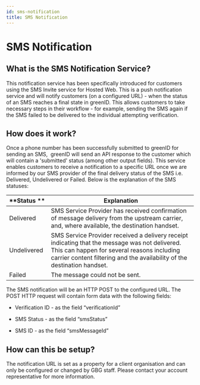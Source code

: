 ```yaml
---
id: sms-notification
title: SMS Notification
---
```


# SMS Notification

## **What is the SMS Notification Service?**

This notification service has been specifically introduced for customers using the SMS Invite service for Hosted Web. This is a push notification service and will notify customers (on a configured URL) - when the status of an SMS reaches a final state in greenID. This allows customers to take necessary steps in their workflow - for example, sending the SMS again if the SMS failed to be delivered to the individual attempting verification.

## **How does it work?**

Once a phone number has been successfully submitted to greenID for sending an SMS,  greenID will send an API response to the customer which will contain a 'submitted' status (among other output fields). This service enables customers to receive a notification to a specific URL once we are informed by our SMS provider of the final delivery status of the SMS i.e. Delivered, Undelivered or Failed. Below is the explanation of the SMS statuses:

| **Status ** | **Explanation**                                                                                                                                                                                                          |
| ----------- | ------------------------------------------------------------------------------------------------------------------------------------------------------------------------------------------------------------------------ |
| Delivered   | SMS Service Provider has received confirmation of message delivery from the upstream carrier, and, where available, the destination handset.                                                                             |
| Undelivered | SMS Service Provider received a delivery receipt indicating that the message was not delivered. This can happen for several reasons including carrier content filtering and the availability of the destination handset. |
| Failed      | The message could not be sent.                                                                                                                                                                                           |

The SMS notification will be an HTTP POST to the configured URL. The POST HTTP request will contain form data with the following fields:

- Verification ID - as the field “verificationId”

- SMS Status - as the field “smsStatus”

- SMS ID - as the field “smsMessageId”

## **How can this be setup?**

The notification URL is set as a property for a client organisation and can only be configured or changed by GBG staff. Please contact your account representative for more information.
